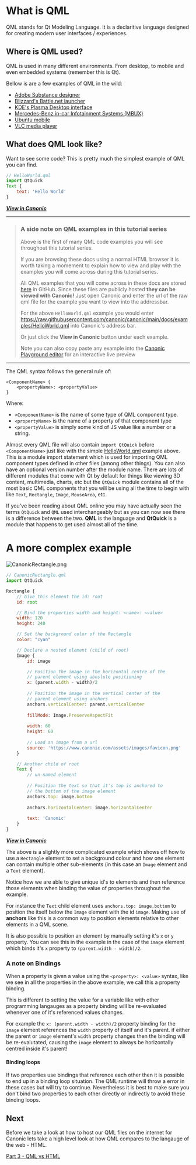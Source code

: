 # What is QML

QML stands for Qt Modeling Language. It is a declaritive language designed for creating modern user interfaces / experiences.

## Where is QML used?

QML is used in many different environments. From desktop, to mobile and even embedded systems (remember this is Qt).

Bellow is are a few examples of QML in the wild:
- [Adobe Substance designer](https://www.adobe.com/uk/products/substance3d-designer.html)
- [Blizzard's Battle.net launcher](https://www.blizzard.com/en-gb/apps/battle.net/desktop)
- [KDE's Plasma Desktop interface](https://develop.kde.org/docs/plasma/widget/qml/)
- [Mercedes-Benz in-car Infotainment Systems (MBUX)](https://mbition.io/)
- [Ubuntu mobile](https://ubuntu-touch.io/)
- [VLC media player](https://www.qtdesktopdays.com/vlc-and-qt-a-history/)


## What does QML look like?

Want to see some code? This is pretty much the simplest example of QML you can find.

```javascript
// HelloWorld.qml
import QtQuick
Text {
    text: 'Hello World'
}
```
___[View in Canonic](https://www.canonic.com/#https://raw.githubusercontent.com/canonic/canonic/main/docs/examples/HelloWorld.qml)___

---
> ### A side note on QML examples in this tutorial series
> 
> Above is the first of many QML code examples you will see throughout this tutorial series. 
> 
> If you are browsing these docs using a normal HTML browser it is worth taking a momement to explain how to view and play with the examples you will come across during this tutorial series.
> 
> All QML examples that you will come across in these docs are stored [here](https://github.com/canonic/canonic/tree/main/docs/examples) in GitHub. Since these files are publicly hosted **they can be viewed with Canonic!** Just open Canonic and enter the url of the raw qml file for the example you want to view into the addressbar.
> 
> For the above `HelloWorld.qml` example you would enter https://raw.githubusercontent.com/canonic/canonic/main/docs/examples/HelloWorld.qml into Canonic's address bar.
> 
> Or just click the **View in Canonic** button under each example.
> 
> Note you can also copy paste any example into the [Canonic Playground editor](https://playground.canonic.com) for an interactive live preview
---

The QML syntax follows the general rule of:
```
<ComponentName> {
    <propertyName>: <propertyValue>
}
``` 

Where:
- `<ComponentName>` is the name of some type of QML component type.
- `<propertyName>` is the name of a property of that component type
- `<propertyValue>` is simply some kind of JS value like a number or a string.

Almost every QML file will also contain `import QtQuick` before `<ComponentName>` just like with the simple [HelloWorld.qml](#what-does-qml-look-like) example above. This is a module import statement which is used for importing QML component types defined in other files (among other things). You can also have an optional version number after the module name. There are lots of different modules that come with Qt by default for things like viewing 3D content, multimedia, charts, etc but the `QtQuick` module contains all of the most basic QML components that you will be using all the time to begin with like `Text`, `Rectangle`, `Image`, `MouseArea`, etc.

If you've been reading about QML online you may have actually seen the terms `QtQuick` and `QML` used interchangeably but as you can now see there is a difference between the two. **QML** is the language and **QtQuick** is a module that happens to get used almost all of the time.

# A more complex example

![CanonicRectangle.png](https://raw.githubusercontent.com/canonic/canonic/main/docs/examples/CanonicRectangle.png)

```javascript
// CanonicRectangle.qml
import QtQuick

Rectangle {
    // Give this element the id: root
    id: root

    // Bind the properties width and height: <name>: <value>
    width: 120
    height: 240

    // Set the background color of the Rectangle
    color: "cyan"

    // Declare a nested element (child of root)
    Image {
        id: image

        // Position the image in the horizontal centre of the 
        // parent element using aboslute positioning
        x: (parent.width - width)/2
        
        // Position the image in the vertical center of the
        // parent element using anchors
        anchors.verticalCenter: parent.verticalCenter
        
        fillMode: Image.PreserveAspectFit
        
        width: 60
        height: 60
        
        // Load an image from a url
        source: 'https://www.canonic.com/assets/images/favicon.png'
    }

    // Another child of root
    Text {
        // un-named element
        
        // Position the text so that it's top is anchored to
        // the bottom of the image element
        anchors.top: image.bottom
        
        anchors.horizontalCenter: image.horizontalCenter
        
        text: 'Canonic'
    }
}
```
___[View in Canonic](https://www.canonic.com/#https://raw.githubusercontent.com/canonic/canonic/main/docs/examples/CanonicRectangle.qml)___

The above is a slightly more complicated example which shows off how to use a `Rectangle` element to set a background colour and how one element can contain multiple other sub-elements (in this case an `Image` element and a `Text` element).

Notice how we are able to give unique id's to elements and then reference those elements when binding the value of properties throughout the example.

For instance the `Text` child element uses `anchors.top: image.bottom` to position the itself below the `Image` element with the id `image`. Making use of **anchors** like this is a common way to position elements relative to other elements in a QML scene. 

It is also possible to position an element by manually setting it's `x` or `y` property. You can see this in the example in the case of the `image` element which binds it's `x` property to `(parent.width - width)/2`.

### A note on Bindings

When a property is given a value using the `<property>: <value>` syntax, like we see in all the properties in the above example, we call this a property binding.

This is different to setting the value for a variable like with other programming langauges as a property binding will be re-evaluated whenever one of it's referenced values changes.

For example the `x: (parent.width - width)/2` property binding for the `image` element references the `width` property of itself and it's parent. if either the parent or `image` element's `width` property changes then the binding will be re-evalutated, causing the `image` element to always be horizontally centred inside it's parent!

#### Binding loops

If two properties use bindings that reference each other then it is possible to end up in a binding loop situation. The QML runtime will throw a error in these cases but will try to continue. Nevertheless it is best to make sure you don't bind two properties to each other directly or indirectly to avoid these binding loops.

## Next

Before we take a look at how to host our QML files on the internet for Canonic lets take a high level look at how QML compares to the langauge of the web - HTML.

[Part 3 - QML vs HTML](/qml-vs-html)
